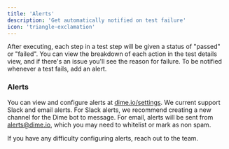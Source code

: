 ```yaml
---
title: 'Alerts'
description: 'Get automatically notified on test failure'
icon: 'triangle-exclamation'
---
```


After executing, each step in a test step will be given a status of "passed"
or "failed". You can view the breakdown of each action in the test details
view, and if there's an issue you'll see the reason for failure. To be
notified whenever a test fails, add an alert.

### Alerts

You can view and configure alerts at
[dime.io/settings](https://dime.io/settings). We current support Slack and
email alerts. For Slack alerts, we recommend creating a new channel for
the Dime bot to message. For email, alerts
will be sent from alerts@dime.io, which you may need to whitelist or mark
as non spam.

If you have any difficulty configuring alerts, reach out to the team.